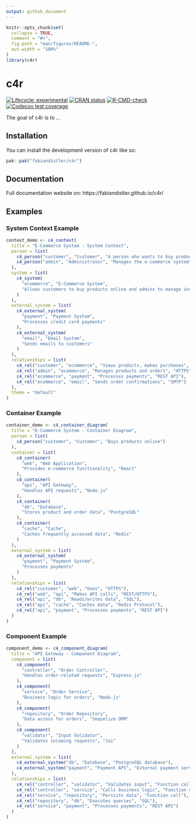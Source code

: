 ```yaml
---
output: github_document
---
```


<!-- README.md is generated from README.Rmd. Please edit that file -->

```r
knitr::opts_chunk$set(
  collapse = TRUE,
  comment = "#>",
  fig.path = "man/figures/README-",
  out.width = "100%"
)
library(c4r)
```

# c4r

<!-- badges: start -->
[![Lifecycle: experimental](https://img.shields.io/badge/lifecycle-experimental-orange.svg)](https://lifecycle.r-lib.org/articles/stages.html#experimental)
[![CRAN status](https://www.r-pkg.org/badges/version/c4r)](https://CRAN.R-project.org/package=c4r)
[![R-CMD-check](https://github.com/fabiandistler/c4r/actions/workflows/R-CMD-check.yaml/badge.svg)](https://github.com/fabiandistler/c4r/actions/workflows/R-CMD-check.yaml)
[![Codecov test coverage](https://codecov.io/gh/fabiandistler/c4r/graph/badge.svg)](https://app.codecov.io/gh/fabiandistler/c4r)
<!-- badges: end -->

The goal of c4r is to ...

## Installation

You can install the development version of c4r like so:

``` r
pak::pak("fabiandistler/c4r")
```

## Documentation

Full documentation website on: https://fabiandistler.github.io/c4r/

## Examples

### System Context Example
```r
context_demo <- c4_context(
  title = "E-Commerce System - System Context",
  person = list(
    c4_person("customer", "Customer", "A person who wants to buy products online"),
    c4_person("admin", "Administrator", "Manages the e-commerce system")
  ),
  system = list(
    c4_system(
      "ecommerce", "E-Commerce System",
      "Allows customers to buy products online and admins to manage inventory"
    )
  ),
  external_system = list(
    c4_external_system(
      "payment", "Payment System",
      "Processes credit card payments"
    ),
    c4_external_system(
      "email", "Email System",
      "Sends emails to customers"
    )
  ),
  relationships = list(
    c4_rel("customer", "ecommerce", "Views products, makes purchases", "HTTPS"),
    c4_rel("admin", "ecommerce", "Manages products and orders", "HTTPS"),
    c4_rel("ecommerce", "payment", "Processes payments", "REST API"),
    c4_rel("ecommerce", "email", "Sends order confirmations", "SMTP")
  ),
  theme = "default"
)
```


### Container Example
```r
container_demo <- c4_container_diagram(
  title = "E-Commerce System - Container Diagram",
  person = list(
    c4_person("customer", "Customer", "Buys products online")
  ),
  container = list(
    c4_container(
      "web", "Web Application",
      "Provides e-commerce functionality", "React"
    ),
    c4_container(
      "api", "API Gateway",
      "Handles API requests", "Node.js"
    ),
    c4_container(
      "db", "Database",
      "Stores product and order data", "PostgreSQL"
    ),
    c4_container(
      "cache", "Cache",
      "Caches frequently accessed data", "Redis"
    )
  ),
  external_system = list(
    c4_external_system(
      "payment", "Payment System",
      "Processes payments"
    )
  ),
  relationships = list(
    c4_rel("customer", "web", "Uses", "HTTPS"),
    c4_rel("web", "api", "Makes API calls", "REST/HTTPS"),
    c4_rel("api", "db", "Reads/writes data", "SQL"),
    c4_rel("api", "cache", "Caches data", "Redis Protocol"),
    c4_rel("api", "payment", "Processes payments", "REST API")
  )
)
```


### Component Example
```r
component_demo <- c4_component_diagram(
  title = "API Gateway - Component Diagram",
  component = list(
    c4_component(
      "controller", "Order Controller",
      "Handles order-related requests", "Express.js"
    ),
    c4_component(
      "service", "Order Service",
      "Business logic for orders", "Node.js"
    ),
    c4_component(
      "repository", "Order Repository",
      "Data access for orders", "Sequelize ORM"
    ),
    c4_component(
      "validator", "Input Validator",
      "Validates incoming requests", "Joi"
    )
  ),
  external_system = list(
    c4_external_system("db", "Database", "PostgreSQL database"),
    c4_external_system("payment", "Payment API", "External payment service")
  ),
  relationships = list(
    c4_rel("controller", "validator", "Validates input", "Function call"),
    c4_rel("controller", "service", "Calls business logic", "Function call"),
    c4_rel("service", "repository", "Persists data", "Function call"),
    c4_rel("repository", "db", "Executes queries", "SQL"),
    c4_rel("service", "payment", "Processes payments", "REST API")
  )
)
```
